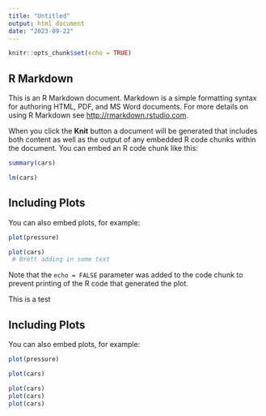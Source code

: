 ```yaml
---
title: "Untitled"
output: html_document
date: "2023-09-22"
---
```


```r
knitr::opts_chunk$set(echo = TRUE)
```

## R Markdown

This is an R Markdown document. Markdown is a simple formatting syntax for authoring HTML, PDF, and MS Word documents. For more details on using R Markdown see <http://rmarkdown.rstudio.com>.

When you click the **Knit** button a document will be generated that includes both content as well as the output of any embedded R code chunks within the document. You can embed an R code chunk like this:

```r
summary(cars)

lm(cars)


```

## Including Plots

You can also embed plots, for example:

```r

plot(pressure)

plot(cars)
 # Brett adding in some text

```

Note that the `echo = FALSE` parameter was added to the code chunk to prevent printing of the R code that generated the plot.



This is a test


## Including Plots

You can also embed plots, for example:

```r

plot(pressure)

plot(cars)

plot(cars)
plot(cars)
plot(cars)


```